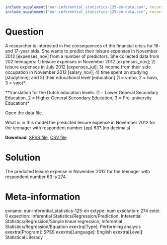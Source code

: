 ```r
include_supplement("eur-inferential_statistics-125-en-data.sav", recursive = TRUE)
include_supplement("eur-inferential_statistics-125-en-data.csv", recursive = TRUE)
```

Question
========
A researcher is interested in the consequences of the financial crisis for 16- and 17-year olds. She wants to predict their leisure expenses in November 2012 [expenses_nov] from a number of predictors. She collected data from 202 teenagers: 1) leisure expenses in November 2012 [expenses_nov]; 2) leisure expenses in July 2012 [expenses_jul]; 3) income from their side occupation in November 2012 [salary_nov]; 4) time spent on studying [studytime]; and 5) their educational level [education] (1 = vmbo, 2 = havo, 3 = vwo)*.

**translation for the Dutch education levels: (1 = Lower General Secondary Education, 2 = Higher General Secondary Education, 3 = Pre-university Education)*

Open the data file.

What is in this model the predicted leisure expense in November 2012 for the teenager with respondent number [pp] 63? (no decimals)

**Download**: [SPSS file](eur-inferential_statistics-125-en-data.sav), [CSV file](eur-inferential_statistics-125-en-data.csv)


Solution
========
The predicted leisure expense in November 2012 for the teenager with respondent number 63 is 274.


Meta-information
================
exname: eur-inferential_statistics-125-en
extype: num
exsolution: 274
extol: 0
exsection: Inferential Statistics/Regression/Prediction, Inferential Statistics/Regression/Simple linear regression, Inferential Statistics/Regression/Equation
exextra[Type]: Performing analysis
exextra[Program]: SPSS
exextra[Language]: English
exextra[Level]: Statistical Literacy
